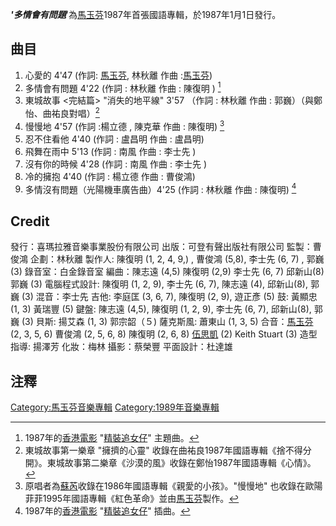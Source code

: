 {{Infobox album <!-- See Wikipedia:WikiProject_Albums -->
| name       = 多情會有問題
| type       = [[專輯|專輯]]
| artist     = [[馬玉芬|馬玉芬]]
| cover      = MaYuFeng 1987 AlbumCover.jpg
<!-- 未知參數 | background = orange -->
| released   = 1987年1月1日
| recorded   = 1987年
| genre      = 國語流行
| length     = 46:44
| label      = [[可登唱片|可登唱片]] / [[喜瑪拉雅音樂|喜瑪拉雅音樂]]
<!-- 未知參數 | number     = HC 08003 -->
| producer   = 陳復明, 曹俊鴻, 李士先, 郭巍
| prev_title = 
| prev_year  = 
| next_title = [[愛情的臉|愛情的臉]]
| next_year  = 1988
}}
''''''多情會有問題''''''為[[馬玉芬|馬玉芬]]1987年首張國語專輯，於1987年1月1日發行。

== 曲目 ==
# 心愛的 4'47 (作詞: [[馬玉芬|馬玉芬]], 林秋離 作曲 :[[馬玉芬|馬玉芬]])
# 多情會有問題 4'22 (作詞 : 林秋離 作曲 : 陳復明 ) <ref>1987年的[[香港電影|香港電影]] "[[精裝追女仔|精裝追女仔]]" 主題曲。</ref>	  	
# 東城故事 <完結篇> "消失的地平線" 3'57 （作詞 : 林秋離 作曲 : 郭巍）（與鄭怡、曲祐良對唱）<ref>東城故事第一樂章 "擁擠的心靈" 收錄在曲祐良1987年國語專輯《捨不得分開》。東城故事第二樂章《沙漠的風》收錄在鄭怡1987年國語專輯《心情》。</ref>
# 慢慢地 4'57 (作詞 :楊立德 , 陳克華 作曲 : 陳復明) <ref>原唱者為[[蘇芮|蘇芮]]收錄在1986年國語專輯《親愛的小孩》。"慢慢地" 也收錄在歐陽菲菲1995年國語專輯《紅色革命》並由[[馬玉芬|馬玉芬]]製作。</ref>
# 忍不住看他 4'40 (作詞 : 盧昌明 作曲 : 盧昌明)	
# 飛舞在雨中 5'13 (作詞 : 南風  作曲 : 李士先 )   	 
# 沒有你的時候 4'28 (作詞 : 南風  作曲 : 李士先 )
# 冷的擁抱 4'40 (作詞 : 楊立德   作曲 : 曹俊鴻)	
# 多情沒有問題（光陽機車廣告曲）4'25 (作詞 : 林秋離  作曲 : 陳復明) <ref>1987年的[[香港電影|香港電影]] "[[精裝追女仔|精裝追女仔]]" 插曲。</ref>

==Credit==
發行：喜瑪拉雅音樂事業股份有限公司 出版：可登有聲出版社有限公司 監製：曹俊鴻 企劃：林秋離 製作人: 陳復明 (1, 2, 4, 9,) , 曹俊鴻 (5,8), 李士先 (6, 7) , 郭巍 (3) 錄音室：白金錄音室 編曲：陳志遠 (4,5) 陳復明 (2,9) 李士先 (6, 7) 邱新山(8) 郭巍 (3) 電腦程式設計: 陳復明 (1, 2, 9), 李士先 (6, 7), 陳志遠 (4), 邱新山(8), 郭巍 (3)  混音：李士先 吉他: 李庭匡 (3, 6, 7), 陳復明 (2, 9), 遊正彥 (5) 鼓: 黃顯忠 (1, 3) 黃瑞豐 (5) 鍵盤: 陳志遠 (4,5), 陳復明 (1, 2, 9), 李士先 (6, 7), 邱新山(8), 郭巍 (3)  貝斯: 揚艾森 (1, 3) 郭宗韶（５) 薩克斯風: 蕭東山 (1, 3, 5)  合音：[[馬玉芬|馬玉芬]] (2, 3, 5, 6) 曹俊鴻 (2, 5, 6, 8) 陳復明 (2, 6, 8) [[伍思凱|伍思凱]] (2) Keith Stuart (3) 造型指導: 揚澤芳 化妝：梅林 攝影：蔡榮豐 平面設計：杜達雄
<!--
==提名與獎項==
-->
==注釋==
{{reflist}}


[[Category:馬玉芬音樂專輯|Category:馬玉芬音樂專輯]]
[[Category:1989年音樂專輯|Category:1989年音樂專輯]]